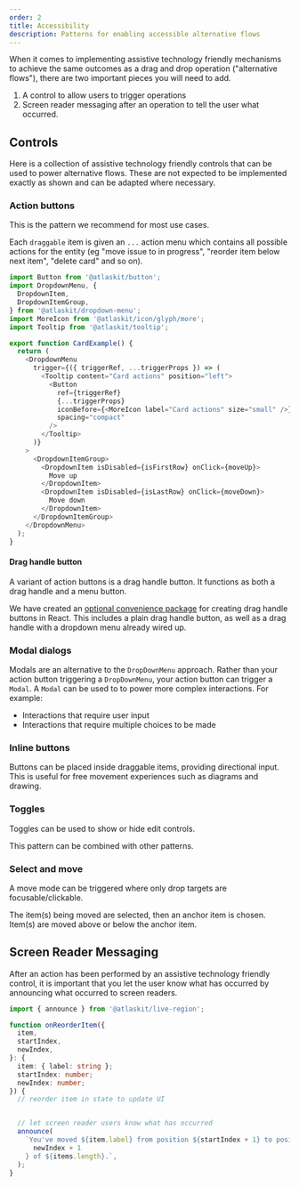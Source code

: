 ```yaml
---
order: 2
title: Accessibility
description: Patterns for enabling accessible alternative flows
---
```



When it comes to implementing assistive technology friendly mechanisms to achieve the same outcomes as a drag and drop operation ("alternative flows"), there are two important pieces you will need to add.

1. A control to allow users to trigger operations
2. Screen reader messaging after an operation to tell the user what occurred.

## Controls

Here is a collection of assistive technology friendly controls that can be used to power alternative flows. These are not expected to be implemented exactly as shown and can be adapted where necessary.

### Action buttons

<SectionMessage>

This is the pattern we recommend for most use cases.

</SectionMessage>

Each `draggable` item is given an `...` action menu which contains all possible actions for the entity (eg "move issue to in progress", "reorder item below next item", "delete card" and so on).

```ts
import Button from '@atlaskit/button';
import DropdownMenu, {
  DropdownItem,
  DropdownItemGroup,
} from '@atlaskit/dropdown-menu';
import MoreIcon from '@atlaskit/icon/glyph/more';
import Tooltip from '@atlaskit/tooltip';

export function CardExample() {
  return (
    <DropdownMenu
      trigger={({ triggerRef, ...triggerProps }) => (
        <Tooltip content="Card actions" position="left">
          <Button
            ref={triggerRef}
            {...triggerProps}
            iconBefore={<MoreIcon label="Card actions" size="small" />}
            spacing="compact"
          />
        </Tooltip>
      )}
    >
      <DropdownItemGroup>
        <DropdownItem isDisabled={isFirstRow} onClick={moveUp}>
          Move up
        </DropdownItem>
        <DropdownItem isDisabled={isLastRow} onClick={moveDown}>
          Move down
        </DropdownItem>
      </DropdownItemGroup>
    </DropdownMenu>
  );
}
```

#### Drag handle button

A variant of action buttons is a drag handle button. It functions as both a drag handle and a menu button.

We have created an [optional convenience package](/components/pragmatic-drag-and-drop/packages/react-accessibility/about) for creating drag handle buttons in React. This includes a plain drag handle button, as well as a drag handle with a dropdown menu already wired up.

### Modal dialogs

Modals are an alternative to the `DropDownMenu` approach. Rather than your action button triggering a `DropDownMenu`, your action button can trigger a `Modal`. A `Modal` can be used to to power more complex interactions. For example:

- Interactions that require user input
- Interactions that require multiple choices to be made

### Inline buttons

Buttons can be placed inside draggable items, providing directional input. This is useful for free movement experiences such as diagrams and drawing.

### Toggles

Toggles can be used to show or hide edit controls.

This pattern can be combined with other patterns.

### Select and move

A move mode can be triggered where only drop targets are focusable/clickable.

The item(s) being moved are selected, then an anchor item is chosen. Item(s) are moved above or below the anchor item.

## Screen Reader Messaging

After an action has been performed by an assistive technology friendly control, it is important that you let the user know what has occurred by announcing what occurred to screen readers.

```ts
import { announce } from '@atlaskit/live-region';

function onReorderItem({
  item,
  startIndex,
  newIndex,
}: {
  item: { label: string };
  startIndex: number;
  newIndex: number;
}) {
  // reorder item in state to update UI


  // let screen reader users know what has occurred
  announce(
    `You've moved ${item.label} from position ${startIndex + 1} to position ${
      newIndex + 1
    } of ${items.length}.`,
  );
}
```
